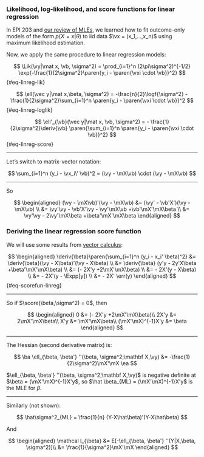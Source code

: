 ### Likelihood, log-likelihood, and score functions for linear regression {.smaller}

:::{.notes}

In EPI 203 and [our review of MLEs](intro-MLEs.qmd#sec-intro-MLEs), 
we learned how to fit outcome-only models of the form $p(X=x|\theta)$ 
to iid data $\vx = (x_1,…,x_n)$ using maximum likelihood estimation.

Now, we apply the same procedure to linear regression models:

:::

$$
\Lik(\vy|\mat x, \vb, \sigma^2) = 
\prod_{i=1}^n (2\pi\sigma^2)^{-1/2} 
\exp{-\frac{1}{2\sigma^2}\paren{y_i - \paren{\vxi \cdot \vb}}^2}
$$ {#eq-linreg-lik}

$$
\ell(\vec y|\mat x,\beta, \sigma^2) 
= -\frac{n}{2}\logf{\sigma^2} - 
\frac{1}{2\sigma^2}\sum_{i=1}^n \paren{y_i - \paren{\vxi \cdot \vb}}^2
$$ {#eq-linreg-loglik}

$$
\ell'_{\vb}(\vec y|\mat x, \vb, \sigma^2) 
= - 
\frac{1}{2\sigma^2}\deriv{\vb}
\paren{\sum_{i=1}^n \paren{y_i - \paren{\vxi \cdot \vb}}^2}
$$ {#eq-linreg-score}

---

::: notes
Let's switch to matrix-vector notation:
:::

$$
\sum_{i=1}^n (y_i - \vx_i\' \vb)^2 
= (\vy - \mX\vb) \cdot (\vy - \mX\vb)
$$

---

So

$$
\begin{aligned}
(\vy - \mX\vb)'(\vy - \mX\vb) 
&= (\vy' - \vb'X')(\vy - \mX\vb)
\\ &= \vy'\vy - \vb'X'\vy - \vy'\mX\vb +\vb'\mX'\mX\beta
\\ &= \vy'\vy - 2\vy'\mX\beta +\beta'\mX'\mX\beta
\end{aligned}
$$

### Deriving the linear regression score function

::: notes
We will use some results from [vector calculus](math-prereqs.qmd#sec-vector-calculus):
:::

$$
\begin{aligned}
\deriv{\beta}\paren{\sum_{i=1}^n (y_i - x_i' \beta)^2} 
&= \deriv{\beta}(\vy - X\beta)'(\vy - X\beta)
\\ &= \deriv{\beta} (y'y - 2y'X\beta +\beta'\mX'\mX\beta)
\\ &= (- 2X'y +2\mX'\mX\beta)
\\ &= - 2X'(y - X\beta)
\\ &= - 2X'(y - \Expp[y])
\\ &= - 2X' \err(y)
\end{aligned}
$${#eq-scorefun-linreg}

---

So if $\score(\beta,\sigma^2) = 0$, then

$$
\begin{aligned}
0 &= (- 2X'y +2\mX'\mX\beta)\\
2X'y &= 2\mX'\mX\beta\\
X'y &= \mX'\mX\beta\\
(\mX'\mX)^{-1}X'y &= \beta
\end{aligned}
$$

---

The Hessian (second derivative matrix) is:

$$
\ba
\ell_{\beta, \beta'} ''(\beta, \sigma^2;\mathbf X,\vy)
&= -\frac{1}{2\sigma^2}\mX'\mX
\ea
$$

$\ell_{\beta, \beta'} ''(\beta, \sigma^2;\mathbf X,\vy)$  is negative definite at $\beta = (\mX'\mX)^{-1}X'y$, so $\hat \beta_{ML} = (\mX'\mX)^{-1}X'y$ is the MLE for $\beta$.

---

Similarly (not shown):

$$
\hat\sigma^2_{ML} = \frac{1}{n} (Y-X\hat\beta)'(Y-X\hat\beta)
$$

And

$$
\begin{aligned}
\mathcal I_{\beta} &= E[-\ell_{\beta, \beta'} ''(Y|X,\beta, \sigma^2)]\\
&= \frac{1}{\sigma^2}\mX'\mX
\end{aligned}
$$
